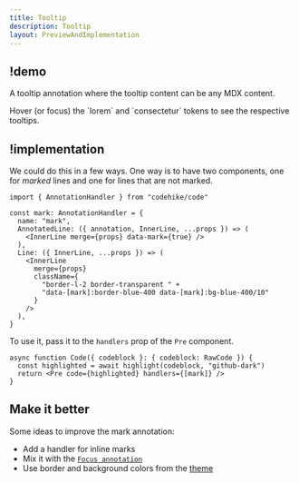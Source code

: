 ```yaml
---
title: Tooltip
description: Tooltip
layout: PreviewAndImplementation
---
```



## !demo

A tooltip annotation where the tooltip content can be any MDX content.

<Demo name="tooltip" content="content.mdx" maxHeight={500}>
  Hover (or focus) the `lorem` and `consectetur` tokens to see the respective
  tooltips.
</Demo>

## !implementation

We could do this in a few ways. One way is to have two components, one for _marked_ lines and one for lines that are not marked.

<CodeWithNotes>

```tsx ! code.tsx
import { AnnotationHandler } from "codehike/code"

const mark: AnnotationHandler = {
  name: "mark",
  AnnotatedLine: ({ annotation, InnerLine, ...props }) => (
    <InnerLine merge={props} data-mark={true} />
  ),
  Line: ({ InnerLine, ...props }) => (
    <InnerLine
      merge={props}
      className={
        "border-l-2 border-transparent " +
        "data-[mark]:border-blue-400 data-[mark]:bg-blue-400/10"
      }
    />
  ),
}
```

</CodeWithNotes>

To use it, pass it to the `handlers` prop of the `Pre` component.

```tsx code.tsx
async function Code({ codeblock }: { codeblock: RawCode }) {
  const highlighted = await highlight(codeblock, "github-dark")
  return <Pre code={highlighted} handlers={[mark]} />
}
```

## Make it better

Some ideas to improve the mark annotation:

- Add a handler for inline marks
- Mix it with the [`Focus annotation`](/docs/code/focus)
- Use border and background colors from the [theme](/docs/guides/themes)
